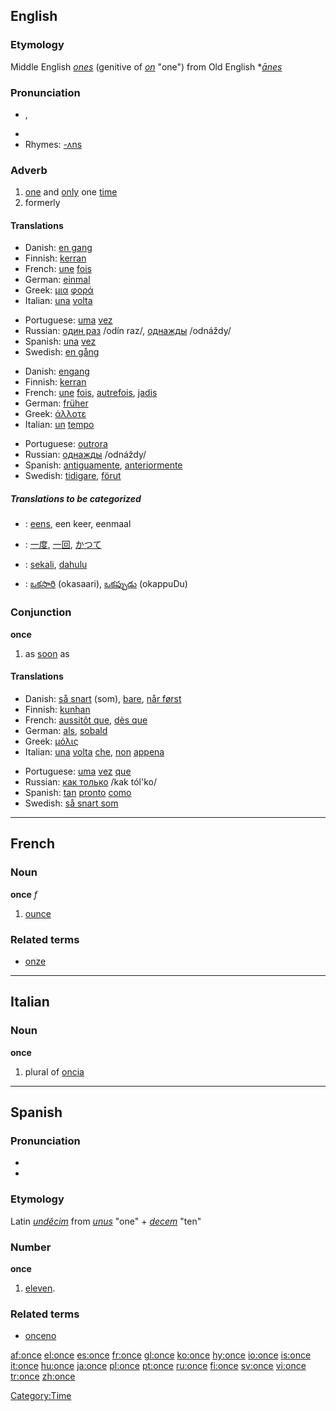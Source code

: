 {{see|önce}}
==English==

{{rank|God|three|put|166|once|new|years|always}}

===Etymology===
Middle English ''[[ones]]'' (genitive of ''[[on]]'' "one") from Old English *''[[ānes]]''

===Pronunciation===
* {{IPA|/wʌns/}}, {{SAMPA|/wVns/}}
*{{audio|en-us-once.ogg|Audio (US)}}
*Rhymes: [[Rhymes:English:-ʌns|-ʌns]]

===Adverb===
{{en-adv|-}}

# [[one]] and [[only]] one [[time]]
# formerly

====Translations====
{{trans-top|one and only one time}}
*Danish: [[en gang]]
*Finnish: [[kerran]]
*French: [[une]] [[fois]]
*German: [[einmal]]
*Greek: [[μια]] [[φορά]]
*Italian: [[una]] [[volta]]
{{trans-mid}}
*Portuguese: [[uma]] [[vez]]
*Russian: [[один раз]] /odín raz/, [[однажды]] /odnáždy/
*Spanish: [[una]] [[vez]]
*Swedish: [[en gång]]
{{trans-bottom}}

{{trans-top|formerly}}
*Danish: [[engang]]
*Finnish: [[kerran]]
*French: [[une]] [[fois]], [[autrefois]], [[jadis]]
*German: [[früher]]
*Greek: [[άλλοτε]]
*Italian: [[un]] [[tempo]]
{{trans-mid}}
*Portuguese: [[outrora]]
*Russian: [[однажды]] /odnáždy/
*Spanish: [[antiguamente]], [[anteriormente]]
*Swedish: [[tidigare]], [[förut]]
{{trans-bottom}}

=====Translations to be categorized=====
{{checktrans}}
{{top}}
*{{ttbc|Dutch}}: [[eens]], een keer, eenmaal
{{mid}}
*{{ttbc|Japanese}}: [[一度]], [[一回]], [[かつて]]
*{{ttbc|Malay}}: [[sekali]], [[dahulu]]
*{{ttbc|Telugu}}: [[ఒకసారి]] (okasaari), [[ఒకప్పుడు]] (okappuDu)
{{bottom}}

===Conjunction===
'''once'''

#as [[soon]] as

====Translations====
{{trans-top|as soon as}}
*Danish: [[så snart]] (som), [[bare]], [[når først]]
*Finnish: [[kunhan]]
*French: [[aussitôt que]], [[dès que]]
*German: [[als]], [[sobald]]
*Greek: [[μόλις]]
*Italian: [[una]] [[volta]] [[che]], [[non]] [[appena]]
{{trans-mid}}
*Portuguese: [[uma]] [[vez]] [[que]]
*Russian: [[как только]] /kak tól'ko/
*Spanish: [[tan]] [[pronto]] [[como]]
*Swedish: [[så snart som]]
{{trans-bottom}}

[[Category:Time]]

----

==French==
===Noun===
'''once''' ''f''

# [[ounce]]

===Related terms===
*[[onze]]

----

==Italian==
===Noun===
'''once'''

# plural of [[oncia]]

----

==Spanish==
===Pronunciation===
*{{IPA|/ˈɔn.se/}}
*{{SAMPA|/"On.se/}}
===Etymology===
Latin ''[[undecim|undĕcim]]'' from ''[[unus]]'' "one" + ''[[decem]]'' "ten"

===Number===
'''once'''
# [[eleven]].

===Related terms===
*[[onceno]]

[[af:once]]
[[el:once]]
[[es:once]]
[[fr:once]]
[[gl:once]]
[[ko:once]]
[[hy:once]]
[[io:once]]
[[is:once]]
[[it:once]]
[[hu:once]]
[[ja:once]]
[[pl:once]]
[[pt:once]]
[[ru:once]]
[[fi:once]]
[[sv:once]]
[[vi:once]]
[[tr:once]]
[[zh:once]]